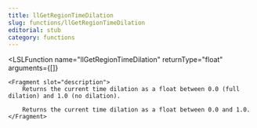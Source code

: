 ```yaml
---
title: llGetRegionTimeDilation
slug: functions/llGetRegionTimeDilation
editorial: stub
category: functions
---
```


<LSLFunction
	name="llGetRegionTimeDilation"
	returnType="float"
	arguments={[]}
>
	<Fragment slot="description">
		Returns the current time dilation as a float between 0.0 (full dilation) and 1.0 (no dilation).
		
		Returns the current time dilation as a float between 0.0 and 1.0.
	</Fragment>
</LSLFunction>
